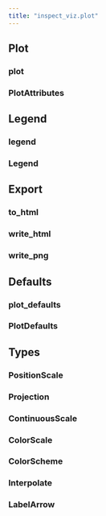 ```yaml
---
title: "inspect_viz.plot"
---
```


## Plot

### plot
### PlotAttributes

## Legend

### legend
### Legend

## Export

### to_html
### write_html
### write_png

## Defaults 

### plot_defaults
### PlotDefaults

## Types

### PositionScale
### Projection
### ContinuousScale
### ColorScale
### ColorScheme
### Interpolate
### LabelArrow




